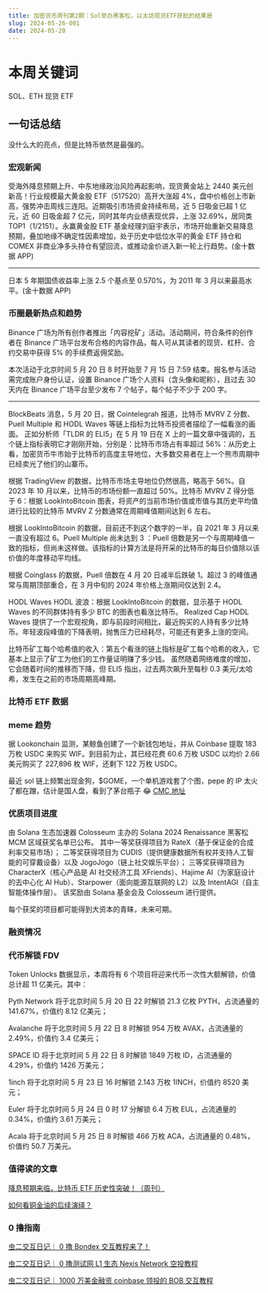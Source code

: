 ```yaml
---
title: 加密货币周刊第2期：Sol举办黑客松，以太坊现货ETF获批的结果是
slug: 2024-05-26-001
date: 2024-05-20
---
```


# 本周关键词

SOL、ETH 现货 ETF

## 一句话总结

没什么大的亮点，但是比特币依然是最强的。

### 宏观新闻

受海外降息预期上升、中东地缘政治风险再起影响，现货黄金站上 2440 美元创新高！行业规模最大黄金股 ETF（517520）高开大涨超 4%，盘中价格创上市新高，强势冲击周线三连阳。近期吸引市场资金持续布局，近 5 日吸金已超 1 亿元，近 60 日吸金超 7 亿元，同时其年内业绩表现优异，上涨 32.69%，居同类 TOP1（1/2151）。永赢黄金股 ETF 基金经理刘庭宇表示，市场开始重新交易降息预期，叠加地缘不确定性因素增加，处于历史中低位水平的黄金 ETF 持仓和 COMEX 非商业净多头持仓有望回流，或推动金价进入新一轮上行趋势。(金十数据 APP)

---

日本 5 年期国债收益率上涨 2.5 个基点至 0.570%，为 2011 年 3 月以来最高水平。(金十数据 APP)

### 币圈最新热点和趋势

Binance 广场为所有创作者推出「内容挖矿」活动。活动期间，符合条件的创作者在 Binance 广场平台发布合格的内容作品，每人可从其读者的现货、杠杆、合约交易中获得 5% 的手续费返佣奖励。

本次活动于北京时间 5 月 20 日 8 时开始至 7 月 15 日 7:59 结束。报名参与活动需完成账户身份认证，设置 Binance 广场个人资料（含头像和昵称），且过去 30 天内在 Binance 广场平台至少发布 7 个帖子，每个帖子不少于 200 字。

---

BlockBeats 消息，5 月 20 日，据 Cointelegrah 报道，比特币 MVRV Z 分数、Puell Multiple 和 HODL Waves 等链上指标为比特币投资者描绘了一幅看涨的画面。
正如分析师「TLDR 的 ELI5」在 5 月 19 日在 X 上的一篇文章中强调的，五个链上指标表明它才刚刚开始，分别是：比特币市场占有率超过 56%：从历史上看，加密货币牛市始于比特币的高度主导地位，大多数交易者在上一个熊市周期中已经卖光了他们的山寨币。

根据 TradingView 的数据，比特币市场主导地位仍然很高，略高于 56%。自 2023 年 10 月以来，比特币的市场份额一直超过 50%。比特币 MVRV Z 得分低于 6：根据 LookIntoBitcoin 图表，将资产的当前市场价值或市值与其历史平均值进行比较的比特币 MVRV Z 分数通常在周期峰值期间达到 6 左右。

根据 LookIntoBitcoin 的数据，目前还不到这个数字的一半，自 2021 年 3 月以来一直没有超过 6。Puell Multiple 尚未达到 3 ：Puell 倍数是另一个与周期峰值一致的指标，但尚未这样做。该指标的计算方法是将开采的比特币的每日价值除以该价值的年度移动平均线。

根据 Coinglass 的数据，Puell 倍数在 4 月 20 日减半后跌破 1。超过 3 的峰值通常与周期顶部重合，在 3 月中旬的 2024 年价格上涨期间仅达到 2.4。

HODL Waves HODL 波浪：根据 LookIntoBitcoin 的数据，显示基于 HODL Waves 的不同群体持有多少 BTC 的图表也看涨比特币。
Realized Cap HODL Waves 提供了一个宏观视角，即与前段时间相比，最近购买的人持有多少比特币。年轻波段峰值的下降表明，抛售压力已经耗尽，可能还有更多上涨的空间。

比特币矿工每个哈希值的收入：第五个看涨的链上指标是矿工每个哈希的收入，它基本上显示了矿工为他们的工作量证明赚了多少钱。
虽然随着网络难度的增加，它会随着时间的推移而下降，但 ELI5 指出，过去两次飙升至每秒 0.3 美元/太哈希，发生在之前的市场周期高峰期。

### 比特币 ETF 数据

### meme 趋势

据 Lookonchain 监测，某鲸鱼创建了一个新钱包地址，并从 Coinbase 提取 183 万枚 USDC 来购买 WIF。到目前为止，其已经花费 60.6 万枚 USDC 以均价 2.66 美元购买了 227,896 枚 WIF，还剩下 122 万枚 USDC。

最近 sol 链上频繁出现金狗，$GOME，一个单机游戏套了个图，pepe 的 IP 太火了都在蹭，估计是国人盘，看到了茅台瓶子 😂 [CMC 地址](https://coinmarketcap.com/currencies/game-of-memes/)

### 优质项目进度

由 Solana 生态加速器 Colosseum 主办的 Solana 2024 Renaissance 黑客松 MCM 区域获奖名单已公布。
其中一等奖获得项目为 RateX（基于保证金的合成利率交易市场）；
二等奖获得项目为 CUDIS（提供健康数据所有权并支持人工智能的可穿戴设备）以及 JogoJogo（链上社交娱乐平台）；
三等奖获得项目为 CharacterX（核心产品是 AI 社交经济工具 XFriends）、Hajime AI（为家庭设计的去中心化 AI Hub）、Starpower（面向能源互联网的 L2）以及 IntentAGI（自主智能体操作层）。
该奖励由 Solana 基金会及 Colosseum 进行提供。

每个获奖的项目都可能得到大资本的青睐，未来可期。

### 融资情况

### 代币解锁 FDV

Token Unlocks 数据显示，本周将有 6 个项目将迎来代币一次性大额解锁，价值总计超 11 亿美元。其中：

Pyth Network 将于北京时间 5 月 20 日 22 时解锁 21.3 亿枚 PYTH，占流通量的 141.67%，价值约 8.12 亿美元；

Avalanche 将于北京时间 5 月 22 日 8 时解锁 954 万枚 AVAX，占流通量的 2.49%，价值约 3.4 亿美元；

SPACE ID 将于北京时间 5 月 22 日 8 时解锁 1849 万枚 ID，占流通量的 4.29%，价值约 1426 万美元；

1inch 将于北京时间 5 月 23 日 16 时解锁 2.143 万枚 1INCH，价值约 8520 美元；

Euler 将于北京时间 5 月 24 日 0 时 17 分解锁 6.4 万枚 EUL，占流通量的 0.34%，价值约 3.61 万美元；

Acala 将于北京时间 5 月 25 日 8 时解锁 466 万枚 ACA，占流通量的 0.48%，价值约 50.7 万美元。

### 值得读的文章

[降息预期来临，比特币 ETF 历史性突破！（周刊）](https://mp.weixin.qq.com/s/Tm5IjHkUPXZlm84sZcxVkw)

[如何看铜金油的后续演绎？](https://www.gelonghui.com/p/741921)

### 0 撸指南

[虫二交互日记｜ 0 撸 Bondex 交互教程来了！](https://mp.weixin.qq.com/s/d5XdeyA3AE5lLnnGLHWQDQ)

[虫二交互日记｜ 0 撸测试网 L1 生态 Nexis Network 空投教程](https://mp.weixin.qq.com/s/hFnvGumQuHQ-dVGibMAT7A)

[虫二交互日记｜ 1000 万美金融资 coinbase 领投的 BOB 交互教程](https://mp.weixin.qq.com/s/MrOaJgArbJrVHL7Q15yggQ)

